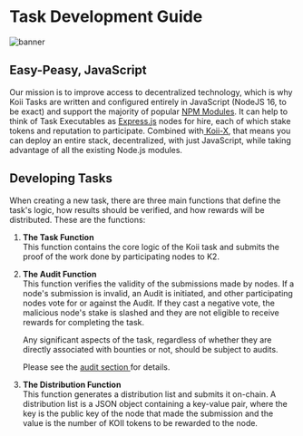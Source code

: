 
# Task Development Guide

![banner](<img/Task Design Guide.png>)

<Description
  text="More details on task deployments coming soon!"
/>

## **Easy-Peasy, JavaScript**

Our mission is to improve access to decentralized technology, which is why Koii Tasks are written and configured entirely in JavaScript (NodeJS 16, to be exact) and support the majority of popular [NPM Modules](https://npmjs.org). It can help to think of Task Executables as [Express.js](https://expressjs.com/) nodes for hire, each of which stake tokens and reputation to participate. Combined with[ Koii-X](../../build-dapps-with-koii/welcome-to-koii-x/), that means you can deploy an entire stack, decentralized, with just JavaScript, while taking advantage of all the existing Node.js modules.&#x20;

## **Developing Tasks**

When creating a new task, there are three main functions that define the task's logic, how results should be verified, and how rewards will be distributed. These are the functions:

1. **The Task Function** <br />
   This function contains the core logic of the Koii task and submits the proof of the work done by participating nodes to K2. 
   
2.  **The Audit Function** <br />
    This function verifies the validity of the submissions made by nodes. If a node's submission is invalid, an Audit is initiated, and other participating nodes vote for or against the Audit. If they cast a negative vote, the malicious node's stake is slashed and they are not eligible to receive rewards for completing the task.&#x20;

    Any significant aspects of the task, regardless of whether they are directly associated with bounties or not, should be subject to audits.
    
    Please see the [audit section ](../what-are-tasks/what-are-audits.md)for details.
3.  **The Distribution Function** <br />
    This function generates a distribution list and submits it on-chain. A distribution list is a JSON object containing a key-value pair, where the key is the public key of the node that made the submission and the value is the number of KOII tokens to be rewarded to the node.

